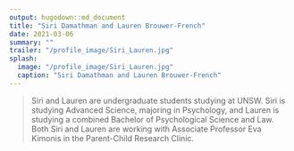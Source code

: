 ```yaml
---
output: hugodown::md_document
title: "Siri Damathman and Lauren Brouwer-French"
date: 2021-03-06
summary: ""
trailer: "/profile_image/Siri_Lauren.jpg"
splash:
  image: "/profile_image/Siri_Lauren.jpg"
  caption: "Siri Damathman and Lauren Brouwer-French"
---
```


> Siri and Lauren are undergraduate students studying at UNSW. Siri is studying Advanced Science, majoring in Psychology, and Lauren is studying a combined Bachelor of Psychological Science and Law. Both Siri and Lauren are working with Associate Professor Eva Kimonis in the Parent-Child Research Clinic.

